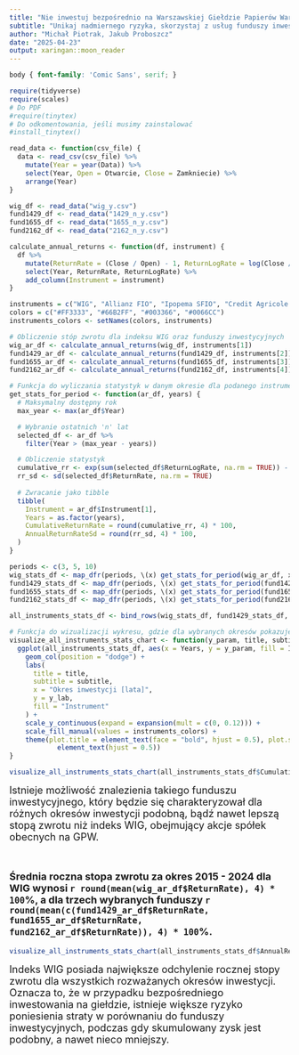 ```yaml
---
title: "Nie inwestuj bezpośrednio na Warszawskiej Giełdzie Papierów Wartościowych"
subtitle: "Unikaj nadmiernego ryzyka, skorzystaj z usług funduszy inwestycyjnych!"
author: "Michał Piotrak, Jakub Proboszcz"
date: "2025-04-23"
output: xaringan::moon_reader
---
```

```css
body { font-family: 'Comic Sans', serif; }
```
```r
require(tidyverse)
require(scales)
# Do PDF
#require(tinytex)
# Do odkomentowania, jeśli musimy zainstalować
#install_tinytex()
```

```r
read_data <- function(csv_file) {
  data <- read_csv(csv_file) %>% 
    mutate(Year = year(Data)) %>% 
    select(Year, Open = Otwarcie, Close = Zamkniecie) %>%
    arrange(Year)
}

wig_df <- read_data("wig_y.csv")
fund1429_df <- read_data("1429_n_y.csv")
fund1655_df <- read_data("1655_n_y.csv")
fund2162_df <- read_data("2162_n_y.csv")

calculate_annual_returns <- function(df, instrument) {
  df %>%
    mutate(ReturnRate = (Close / Open) - 1, ReturnLogRate = log(Close / Open)) %>%
    select(Year, ReturnRate, ReturnLogRate) %>%
    add_column(Instrument = instrument)
}

instruments = c("WIG", "Allianz FIO", "Ipopema SFIO", "Credit Agricole FIO")
colors = c("#FF3333", "#66B2FF", "#003366", "#0066CC")
instruments_colors <- setNames(colors, instruments)

# Obliczenie stóp zwrotu dla indeksu WIG oraz funduszy inwestycyjnych
wig_ar_df <- calculate_annual_returns(wig_df, instruments[1])
fund1429_ar_df <- calculate_annual_returns(fund1429_df, instruments[2])
fund1655_ar_df <- calculate_annual_returns(fund1655_df, instruments[3])
fund2162_ar_df <- calculate_annual_returns(fund2162_df, instruments[4])

# Funkcja do wyliczania statystyk w danym okresie dla podanego instrumentu
get_stats_for_period <- function(ar_df, years) {
  # Maksymalny dostępny rok
  max_year <- max(ar_df$Year)

  # Wybranie ostatnich 'n' lat
  selected_df <- ar_df %>%
    filter(Year > (max_year - years))

  # Obliczenie statystyk
  cumulative_rr <- exp(sum(selected_df$ReturnLogRate, na.rm = TRUE)) - 1
  rr_sd <- sd(selected_df$ReturnRate, na.rm = TRUE)
  
  # Zwracanie jako tibble
  tibble(
    Instrument = ar_df$Instrument[1],
    Years = as.factor(years),
    CumulativeReturnRate = round(cumulative_rr, 4) * 100,
    AnnualReturnRateSd = round(rr_sd, 4) * 100,
  )
}

periods <- c(3, 5, 10)
wig_stats_df <- map_dfr(periods, \(x) get_stats_for_period(wig_ar_df, x))
fund1429_stats_df <- map_dfr(periods, \(x) get_stats_for_period(fund1429_ar_df, x))
fund1655_stats_df <- map_dfr(periods, \(x) get_stats_for_period(fund1655_ar_df, x))
fund2162_stats_df <- map_dfr(periods, \(x) get_stats_for_period(fund2162_ar_df, x))

all_instruments_stats_df <- bind_rows(wig_stats_df, fund1429_stats_df, fund1655_stats_df, fund2162_stats_df)

# Funkcja do wizualizacji wykresu, gdzie dla wybranych okresów pokazujemy, jak się zmieniały dane statystyki dla dostarczonych instrumentów
visualize_all_instruments_stats_chart <- function(y_param, title, subtitle, y_lab) {
  ggplot(all_instruments_stats_df, aes(x = Years, y = y_param, fill = Instrument)) +
    geom_col(position = "dodge") +
    labs(
      title = title,
      subtitle = subtitle,
      x = "Okres inwestycji [lata]",
      y = y_lab,
      fill = "Instrument"
    ) +
    scale_y_continuous(expand = expansion(mult = c(0, 0.12))) +
    scale_fill_manual(values = instruments_colors) + 
    theme(plot.title = element_text(face = "bold", hjust = 0.5), plot.subtitle =
            element_text(hjust = 0.5))
}
```

```r
visualize_all_instruments_stats_chart(all_instruments_stats_df$CumulativeReturnRate, "Skumulowana stopa zwrotu dla wybranych okresów inwestycji", "kończących się w roku 2024", "Skumulowana stopa zwrotu [%]")
```
<font size="4">Istnieje możliwość znalezienia takiego funduszu inwestycyjnego, który będzie się charakteryzował dla różnych okresów inwestycji podobną, bądź nawet lepszą stopą zwrotu niż indeks WIG, obejmujący akcje spółek obecnych na GPW.<br><br>

Średnia roczna stopa zwrotu za okres 2015 - 2024 dla WIG wynosi <b>`r round(mean(wig_ar_df$ReturnRate), 4) * 100`%</b>, a dla trzech wybranych funduszy <b>`r round(mean(c(fund1429_ar_df$ReturnRate, fund1655_ar_df$ReturnRate, fund2162_ar_df$ReturnRate)), 4) * 100`%.</b></font>
---
```r
visualize_all_instruments_stats_chart(all_instruments_stats_df$AnnualReturnRateSd, "Odchylenie standardowe rocznej stopy zwrotu dla wybranych okresów inwestycji", "kończących się w roku 2024", "Odchylenie standardowe rocznej stopy wzrostu [%]")
```
<font size="4">Indeks WIG posiada największe odchylenie rocznej stopy zwrotu dla wszystkich rozważanych okresów inwestycji. Oznacza to, że w przypadku bezpośredniego inwestowania na giełdzie, istnieje większe ryzyko poniesienia straty w porównaniu do funduszy inwestycyjnych, podczas gdy skumulowany zysk jest podobny, a nawet nieco mniejszy.</font>